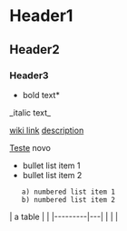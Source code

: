 = Header1 =
== Header2 ==
=== Header3 ===

*bold text*
_italic text_

[[wiki link]]
[[wiki link|description]]

[[Teste]]
novo


* bullet list item 1
* bullet list item 2
    a) numbered list item 1
    b) numbered list item 2

{{{python
def greet(s):
    print("Hello, " + s)
}}}

| a table |   |
|---------|---|
|         |   |
